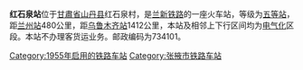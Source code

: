 {{Infobox China railway station 
 |车站名称=红石泉站
 |车站位置={{CHN}}[[甘肅省_(中華民國)|甘肅省]][[山丹县|山丹县]]红石泉村
 |归属=[[兰州铁路局|兰州铁路局]] 
 |线路=[[兰新铁路|兰新铁路]] 
 |车站等级=[[五等站_(中国)|五等站]] 
}}
'''红石泉站'''位于[[甘肅省_(中華民國)|甘肅省]][[山丹县|山丹县]]红石泉村，是[[兰新铁路|兰新铁路]]的一座火车站，等级为[[五等站_(中国)|五等站]]，距[[兰州站|兰州站]]480公里，距[[乌鲁木齐站|乌鲁木齐站]]1412公里，本站及相邻上下行区间均为[[电气化|电气化]]区段。本站不办理客货运业务。邮政编码为734101。

{{Start rail box|[[中国铁路|中国铁路]]}} 
{{s-inop|[[独峰顶站|独峰顶]]}} 
{{s-line|[[兰新铁路|兰新铁路]]}} 
{{s-inop|[[东明站|东明]]}} 
{{End box}} 
 
{{兰新铁路}} 
[[Category:1955年启用的铁路车站|Category:1955年启用的铁路车站]] 
[[Category:张掖市铁路车站|Category:张掖市铁路车站]]